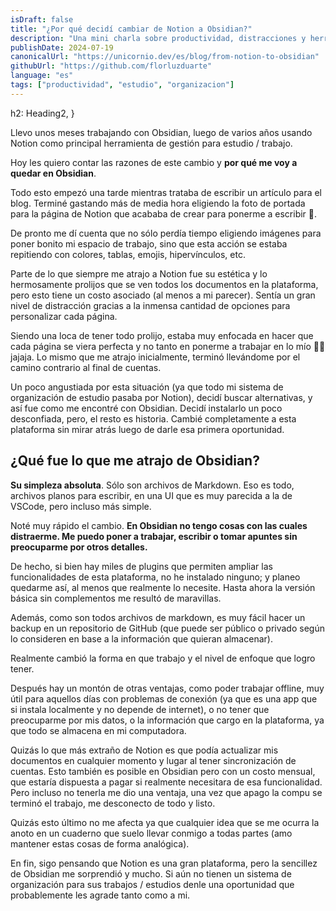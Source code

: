 ```yaml
---
isDraft: false
title: "¿Por qué decidí cambiar de Notion a Obsidian?"
description: "Una mini charla sobre productividad, distracciones y herramientas de organización"
publishDate: 2024-07-19
canonicalUrl: "https://unicornio.dev/es/blog/from-notion-to-obsidian"
githubUrl: "https://github.com/florluzduarte"
language: "es"
tags: ["productividad", "estudio", "organizacion"]
---
```

  h2: Heading2,
}

Llevo unos meses trabajando con <SimpleLink path="https://obsidian.md/">Obsidian</SimpleLink>, luego de varios años usando <SimpleLink path="https://notion.so">Notion</SimpleLink> como principal herramienta de gestión para estudio / trabajo.  

Hoy les quiero contar las razones de este cambio y **por qué me voy a quedar en Obsidian**.   

Todo esto empezó una tarde mientras trataba de escribir un artículo para el blog. Terminé gastando más de media hora eligiendo la foto de portada para la página de Notion que acababa de crear para ponerme a escribir 🫠.  

De pronto me dí cuenta que no sólo perdía tiempo eligiendo imágenes para poner bonito mi espacio de trabajo, sino que esta acción se estaba repitiendo con colores, tablas, emojis, hipervínculos, etc.   

Parte de lo que siempre me atrajo a Notion fue su estética y lo hermosamente prolijos que se ven todos los documentos en la plataforma, pero esto tiene un costo asociado (al menos a mi parecer). Sentía un gran nivel de distracción gracias a la inmensa cantidad de opciones para personalizar cada página.   

Siendo una loca de tener todo prolijo, estaba muy enfocada en hacer que cada página se viera perfecta y no tanto en ponerme a trabajar en lo mío 😮‍💨 jajaja. Lo mismo que me atrajo inicialmente, terminó llevándome por el camino contrario al final de cuentas.    

Un poco angustiada por esta situación (ya que todo mi sistema de organización de estudio pasaba por Notion), decidí buscar alternativas, y así fue como me encontré con Obsidian. Decidí instalarlo un poco desconfiada, pero, el resto es historia. Cambié completamente a esta plataforma sin mirar atrás luego de darle esa primera oportunidad.   

## ¿Qué fue lo que me atrajo de Obsidian?

**Su simpleza absoluta**. Sólo son archivos de <SimpleLink path="https://es.wikipedia.org/wiki/Markdown">Markdown</SimpleLink>. Eso es todo, archivos planos para escribir, en una UI que es muy parecida a la de VSCode, pero incluso más simple.   

Noté muy rápido el cambio. **En Obsidian no tengo cosas con las cuales distraerme. Me puedo poner a trabajar, escribir o tomar apuntes sin preocuparme por otros detalles.**  

De hecho, si bien hay miles de plugins que permiten ampliar las funcionalidades de esta plataforma, no he instalado ninguno; y planeo quedarme así, al menos que realmente lo necesite. Hasta ahora la versión básica sin complementos me resultó de maravillas.   

Además, como son todos archivos de markdown, es muy fácil hacer un backup en un repositorio de GitHub (que puede ser público o privado según lo consideren en base a la información que quieran almacenar).  

Realmente cambió la forma en que trabajo y el nivel de enfoque que logro tener.  

Después hay un montón de otras ventajas, como poder trabajar offline, muy útil para aquellos días con problemas de conexión (ya que es una app que si instala localmente y no depende de internet), o no tener que preocuparme por mis datos, o la información que cargo en la plataforma, ya que todo se almacena en mi computadora.   

Quizás lo que más extraño de Notion es que podía actualizar mis documentos en cualquier momento y lugar al tener sincronización de cuentas. Esto también es posible en Obsidian pero con un costo mensual, que estaría dispuesta a pagar si realmente necesitara de esa funcionalidad. Pero incluso no tenerla me dio una ventaja, una vez que apago la compu se terminó el trabajo, me desconecto de todo y listo.   

Quizás esto último no me afecta ya que cualquier idea que se me ocurra la anoto en un cuaderno que suelo llevar conmigo a todas partes (amo mantener estas cosas de forma analógica).  

En fin, sigo pensando que Notion es una gran plataforma, pero la sencillez de Obsidian me sorprendió y mucho. Si aún no tienen un sistema de organización para sus trabajos / estudios denle una oportunidad que probablemente les agrade tanto como a mi.  